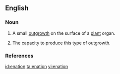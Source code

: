==English==

===Noun===
{{en-noun}}

# {{botany}} A small [[outgrowth]] on the surface of a [[plant]] organ.
# The capacity to produce this type of [[outgrowth]].

===References===
{{R:1913}}

[[id:enation]]
[[ta:enation]]
[[vi:enation]]